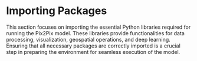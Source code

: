 # Importing Packages

This section focuses on importing the essential Python libraries required for running the Pix2Pix model. These libraries provide functionalities for data processing, visualization, geospatial operations, and deep learning. Ensuring that all necessary packages are correctly imported is a crucial step in preparing the environment for seamless execution of the model.

